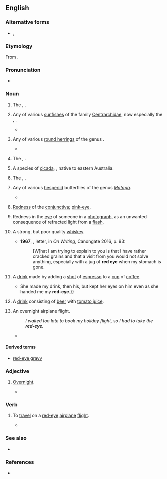 {{also|redeye|Red Eye}}

==English==
{{wikipedia|red-eye flight}}
{{wikipedia|dab=Red eye}}

===Alternative forms===
* {{l|en|redeye}}, {{l|en|red eye}}

===Etymology===
From {{compound|en|red|eye}}.

===Pronunciation===
* {{audio|en-au-red-eye.ogg|Audio (AU)|lang=en}}

===Noun===
{{en-noun|~}}

# The {{vern|common rudd}}, ''{{l|mul|Scardinius erythrophthalmus}}''. {{defdate|from 17th c.}}
# {{lb|en|US}} Any of various [[sunfish]]es of the family [[Centrarchidae]], now especially the {{vern|redeye bass}}, {{taxlink|Micropterus coosae|species}}. {{defdate|from 19th c.}}
#* {{quote-journal|lang=en|author=A. J. McClane|title=The Sunfish Family|journal={{w|Field & Stream}}|year=1970|month=April|volume=74|issue=12|page={{gbooks|YJtaI4jC5NEC|116|redeyes}}|passage='''Redeyes''' inhabit clear-water streams with an abundance of shoals and are usually confined to headwater sections.}}
# {{lb|en|US|South Africa}} Any of various [[round herring]]s of the genus {{taxlink|Etrumeus|genus}}.
#* {{quote-book|lang=en|year=2006|title=Benguela: Predicting a Large Marine Ecosystem|editors=Vere Shannon et al.|chapter=Forecasting shelf processes of relevance to living marine resources in the BCLME|author=Carl van der Lingen et al.|location=Amsterdam|publisher={{w|Elsevier}}|isbn=9780444527592|page={{gbooks|5UfEyQvtRNcC|330|redeye}}|passage=This is probably less of a barrier to mesopelagic species such as lanternfish (''Lampanyctodes hectoris''), '''redeye''' (''Etrumeus whiteheadi'') or gobies (''Sufflogobius bibarbatus''), all of which are capable of more extensive vertical migration than the small epipelagic fish.}}
# {{lb|en|North America}} The {{vern|red-eyed vireo}}, {{taxlink|Vireo olivaceus|species}}. {{defdate|from 19th c.}}
# {{lb|en|Australia}} A species of [[cicada]], {{taxlink|Psaltoda moerens|species}}, native to eastern Australia. {{defdate|from 20th c.}}
# The {{vern|red-eyed tree frog}}, {{taxlink|Agalychnis callidryas|species}}.
# {{lb|en|entomology}} Any of various [[hesperiid]] butterflies of the genus ''[[w:Matapa|Matapa]]''.
#* {{quote-book|lang=en|year=2006|title=The 25 Best Reptile and Amphibian Pets|author=R. D. Bartlett|location=Hauppauge, New York|publisher=Barron's Educational Series|isbn=9780764132513|page={{gbooks|bZTgeD8-suEC|125|red-eyes}}|passage='''Red-eyes''' have large and well-developed toepads and are adept at both leaping and walking through their elevated homes.}}
# {{lb|en|medicine}} [[redness|Redness]] of the [[conjunctiva]]; [[pink-eye]]. {{defdate|from 20th c.}}
# Redness in the [[eye]] of someone in a [[photograph]], as an unwanted consequence of refracted light from a [[flash]]. {{defdate|from 20th c.}}
# {{lb|en|US|slang}} A strong, but poor quality [[whiskey]]. {{defdate|from 19th c.}}
#*'''1967''', {{w|Charles Bukowski}}, letter, in ''On Writing'', Canongate 2016, p. 93:
#*:[W]hat I am trying to explain to you is that I have rather cracked grains and that a visit from you would not solve anything, especially with a jug of '''red eye''' when my stomach is gone.
# A [[drink]] made by adding a [[shot]] of [[espresso]] to a [[cup]] of [[coffee]].
#* {{quote-book|lang=en|year=2008|title=Hooked on Murder|author=Betty Hechtman|location=New York|publisher=Berkley Publishing Group|isbn=9780425221259|page={{gbooks|1jPPAZQOCcEC|58|red-eye}}|passage=“A '''red-eye''', please,” I said to the young woman. I waited to see whether she would recognize the drink or whether I would have to explain that it was a cup of coffee with a shot of espresso. {{...}} She made my drink, then his, but kept her eyes on him even as she handed me my '''red-eye'''.}}
# {{lb|en|Canada|regional}} A [[drink]] consisting of [[beer]] with [[tomato juice]]. {{defdate|from 20th c.}}
# {{lb|en|US|colloquial}} An overnight airplane flight.
#: ''I waited too late to book my holiday flight, so I had to take the '''red-eye.'''''
#* {{quote-book|lang=en|year=2007|title=Portable Childhoods|author={{w|Ellen Klages}}|chapter=Triangle|location=San Francisco|publisher={{w|Tachyon Publications}}|isbn=9781892391452|page={{gbooks|bwPnBAAAQBAJ|61|red-eye|altpg=61–62}}|passage=The '''red-eye''' back to San Francisco was only about half full. Michael had a window seat and Willy stretched his six-foot-three inch frame out into the aisle as they waited for take-off.}}

====Derived terms====
* [[red-eye gravy]]

===Adjective===
{{en-adj|-}}

# {{lb|en|informal|of an [[airplane]] [[flight]]}} [[overnight|Overnight]].
#* {{quote-book|lang=en|year=1994|title=Armored Cav: A Guided Tour of an Armored Cavalry Regiment|author={{w|Tom Clancy}}|location=New York|publisher={{w|Berkley Books}}|isbn=9780425158364|page={{gbooks|y5zafk4zSrQC|281|red-eye}}|passage=Fortunately, most of these were former French colonies, and through a combination of quiet diplomacy and well-placed French nationals in the various air-traffic-control centers, the 300-mile-long stream of American aircraft flew the width of Africa as uneventfully as a '''red-eye''' flight from LAX to JFK.}}

===Verb===
{{en-verb|red-eyes|red-eyeing|red-eyed}}

# {{lb|en|intransitive|rare}} To [[travel]] on a [[red-eye#Adjective|red-eye]] [[airplane]] [[flight]].
#* {{quote-book|lang=en|year=2011|title=The Knowledge of Good & Evil|author=Glenn Kleier|location=New York|publisher=Tom Doherty Associates|isbn=9780765323774|page={{gbooks|G93E-RXHd2AC|37|red-eyeing}}|passage=And though convinced she was making a fool of herself, she'd done as the frantic monk had begged, '''red-eyeing''' to Miami, island-hopping here.}}

===See also===
* {{l|en|red-eyed}}

===References===
* {{R:Webster 1913}}

{{C|en|Hemipterans|Cyprinids|Sunfish|Perching birds|Frogs|Coffee|Alcoholic beverages|Aviation|Travel}}